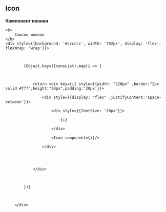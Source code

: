 



## Icon



<div style={{display:'block'}}>
    <b>
        Компонент иконки
    </b>

    <b>
        Список иконок
    </b>
    <div style={{background: '#cccccc', width: '792px', display: 'flex', flexWrap: 'wrap'}}>



            {Object.keys(IconsList).map(i => {



                return <div key={i} style={{width: "220px" ,border:"2px solid #fff",height:"30px",padding:'20px'}}>

                    <div style={{display: "flex" ,justifyContent:'space-between'}}>

                        <div style={{fontSize: '20px'}}>

                            {i}

                        </div>

                        <Icon component={i}/>

                    </div>




                </div>



            })}



        </div>
</div>



